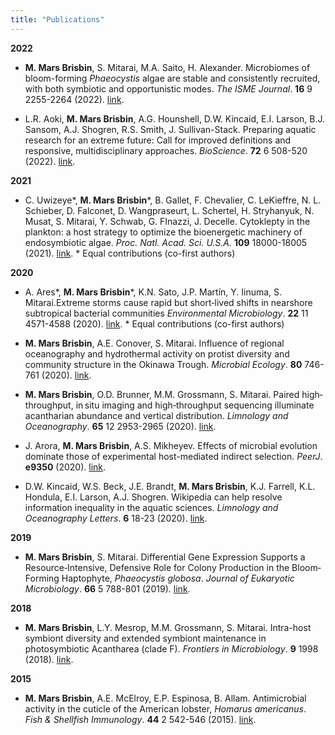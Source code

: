 ```yaml
---
title: "Publications"
---
```


**2022**

- **M. Mars Brisbin**, S. Mitarai, M.A. Saito, H. Alexander. Microbiomes of bloom-forming *Phaeocystis* algae are stable and consistently recruited, with both symbiotic and opportunistic modes. *The ISME Journal*. **16** 9 2255-2264 (2022). [link](https://www.nature.com/articles/s41396-022-01263-2).

- L.R. Aoki, **M. Mars Brisbin**, A.G. Hounshell, D.W. Kincaid, E.I. Larson, B.J. Sansom, A.J. Shogren, R.S. Smith, J. Sullivan-Stack. Preparing aquatic research for an extreme future: Call for improved definitions and responsive, multidisciplinary approaches. *BioScience*. **72** 6 508-520 (2022). [link](https://academic.oup.com/bioscience/article/72/6/508/6573842).

**2021**

-   C. Uwizeye\*, **M. Mars Brisbin**\*, B. Gallet, F. Chevalier, C. LeKieffre, N. L. Schieber, D. Falconet, D. Wangpraseurt, L. Schertel, H. Stryhanyuk, N. Musat, S. Mitarai, Y. Schwab, G. FInazzi, J. Decelle. Cytoklepty in the plankton: a host strategy to optimize the bioenergetic machinery of endosymbiotic algae. *Proc. Natl. Acad. Sci. U.S.A.* **109** 18000-18005 (2021). [link](https://www.pnas.org/doi/full/10.1073/pnas.2025252118).  *\ Equal contributions (co-first authors)

**2020**

- A. Ares\*, **M. Mars Brisbin**\*, K.N. Sato, J.P. Martín, Y. Iinuma, S. Mitarai.Extreme storms cause rapid but short‐lived shifts in nearshore subtropical bacterial communities
*Environmental Microbiology*. **22** 11 4571-4588 (2020). [link](https://ami-journals.onlinelibrary.wiley.com/doi/abs/10.1111/1462-2920.15178). *\ Equal contributions (co-first authors)

- **M. Mars Brisbin**, A.E. Conover, S. Mitarai. Influence of regional oceanography and hydrothermal activity on protist diversity and community structure in the Okinawa Trough. *Microbial Ecology*. **80** 746-761 (2020). [link](https://link.springer.com/article/10.1007/s00248-020-01583-w).

- **M. Mars Brisbin**, O.D. Brunner, M.M. Grossmann, S. Mitarai. Paired high‐throughput, in situ imaging and high‐throughput sequencing illuminate acantharian abundance and vertical distribution. *Limnology and Oceanography*. **65** 12 2953-2965 (2020). [link](https://aslopubs.onlinelibrary.wiley.com/doi/full/10.1002/lno.11567).

- J. Arora, **M. Mars Brisbin**, A.S. Mikheyev. Effects of microbial evolution dominate those of experimental host-mediated indirect selection. *PeerJ*. **e9350** (2020). [link](https://peerj.com/articles/9350/).

- D.W. Kincaid, W.S. Beck, J.E. Brandt, **M. Mars Brisbin**, K.J. Farrell, K.L. Hondula, E.I. Larson, A.J. Shogren. Wikipedia can help resolve information inequality in the aquatic sciences. *Limnology and Oceanography Letters*. **6** 18-23 (2020). [link](https://aslopubs.onlinelibrary.wiley.com/doi/pdf/10.1002/lol2.10168).

**2019**

- **M. Mars Brisbin**, S. Mitarai. Differential Gene Expression Supports a Resource‐Intensive, Defensive Role for Colony Production in the Bloom‐Forming Haptophyte, *Phaeocystis globosa*. *Journal of Eukaryotic Microbiology*. **66** 5 788-801 (2019). [link](https://onlinelibrary.wiley.com/doi/full/10.1111/jeu.12727).

**2018**

- **M. Mars Brisbin**, L.Y. Mesrop, M.M. Grossmann, S. Mitarai. Intra-host symbiont diversity and extended symbiont maintenance in photosymbiotic Acantharea (clade F). *Frontiers in Microbiology*. **9** 1998 (2018). [link](https://www.frontiersin.org/articles/10.3389/fmicb.2018.01998/full).

**2015**

- **M. Mars Brisbin**, A.E. McElroy, E.P. Espinosa, B. Allam. Antimicrobial activity in the cuticle of the American lobster, *Homarus americanus*. *Fish & Shellfish Immunology*. **44** 2 542-546 (2015). [link](https://www.sciencedirect.com/science/article/abs/pii/S1050464815001084).